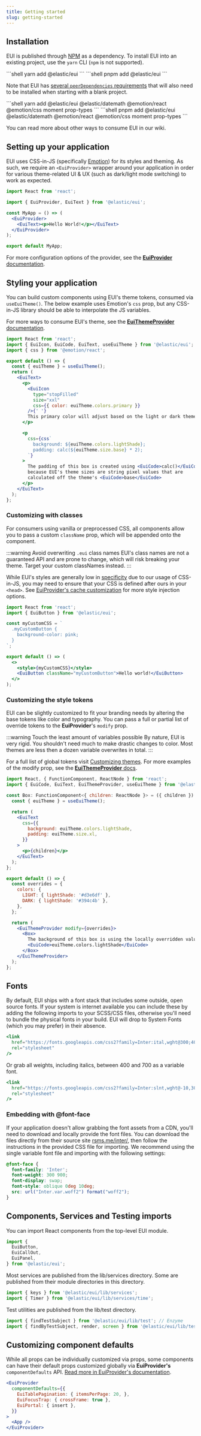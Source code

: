 ```yaml
---
title: Getting started
slug: getting-started
---
```



## Installation

EUI is published through [NPM](https://www.npmjs.com/package/@elastic/eui) as a dependency. To install EUI into
an existing project, use the `yarn` CLI (`npm` is not supported).

<Tabs>
  <TabItem value="yarn" label="Yarn" default>
    ```shell
    yarn add @elastic/eui
    ```
  </TabItem>
  <TabItem value="pnpm">
    ```shell
    pnpm add @elastic/eui
    ```
  </TabItem>
</Tabs>

Note that EUI has [several `peerDependencies` requirements](https://github.com/elastic/eui/blob/main/package.json)
that will also need to be installed when starting with a blank project.

<Tabs>
  <TabItem value="yarn" label="Yarn" default>
    ```shell
    yarn add @elastic/eui @elastic/datemath @emotion/react @emotion/css moment prop-types
    ```
  </TabItem>
  <TabItem value="pnpm">
    ```shell
    pnpm add @elastic/eui @elastic/datemath @emotion/react @emotion/css moment prop-types
    ```
  </TabItem>
</Tabs>

You can read more about other ways to consume EUI in our wiki.

## Setting up your application

EUI uses CSS-in-JS (specifically [Emotion](https://emotion.sh)) for its styles and theming. As such, we require an `<EuiProvider>` wrapper around your application in order for various theme-related UI & UX (such as dark/light mode switching) to work as expected.

```jsx
import React from 'react';

import { EuiProvider, EuiText } from '@elastic/eui';

const MyApp = () => (
  <EuiProvider>
    <EuiText><p>Hello World!</p></EuiText>
  </EuiProvider>
);

export default MyApp;
```

For more configuration options of the provider, see the
[**EuiProvider** documentation](https://eui.elastic.co/#/utilities/provider).

## Styling your application

You can build custom components using EUI's theme tokens, consumed via `useEuiTheme()`. The below example uses Emotion's `css` prop, but any CSS-in-JS library should be able to interpolate the JS variables.

For more ways to consume EUI's theme, see the [**EuiThemeProvider** documentation](https://eui.elastic.co/#/theming/theme-provider#consuming-with-the-react-hook).

```jsx
import React from 'react';
import { EuiIcon, EuiCode, EuiText, useEuiTheme } from '@elastic/eui';
import { css } from '@emotion/react';

export default () => {
  const { euiTheme } = useEuiTheme();
  return (
    <EuiText>
      <p>
        <EuiIcon
          type="stopFilled"
          size="xxl"
          css={{ color: euiTheme.colors.primary }}
        />{' '}
        This primary color will adjust based on the light or dark theme value
      </p>

      <p
        css={css`
          background: ${euiTheme.colors.lightShade};
          padding: calc(${euiTheme.size.base} * 2);
        `}
      >
        The padding of this box is created using <EuiCode>calc()</EuiCode>{' '}
        because EUI's theme sizes are string pixel values that are
        calculated off the theme's <EuiCode>base</EuiCode>
      </p>
    </EuiText>
  );
};
```

### Customizing with classes

For consumers using vanilla or preprocessed CSS, all components allow you to pass a custom `className` prop, which will be appended onto the component.

:::warning Avoid overwriting `.eui` class names
EUI's class names are not a guaranteed API and are prone to change, which will risk breaking your theme. Target your custom classNames instead.
:::

While EUI's styles are generally low in [specificity](https://developer.mozilla.org/en-US/docs/Web/CSS/Specificity) due to our usage of CSS-in-JS, you may need to ensure that your CSS is defined after ours in your `<head>`. See [EuiProvider's cache customization](https://eui.elastic.co/#/utilities/provider#cache-customization) for more style injection options.

```jsx
import React from 'react';
import { EuiButton } from '@elastic/eui';

const myCustomCSS = `
  .myCustomButton {
    background-color: pink;
  }
`;

export default () => (
  <>
    <style>{myCustomCSS}</style>
    <EuiButton className="myCustomButton">Hello world!</EuiButton>
  </>
);
```

### Customizing the style tokens

EUI can be slightly customized to fit your branding needs by altering the base tokens like color and typography. You can pass a full or partial list of override tokens to the **EuiProvider**'s `modify` prop.

:::warning Touch the least amount of variables possible
By nature, EUI is very rigid. You shouldn't need much to make drastic changes to color. Most themes are less then a dozen variable overwrites in total.
:::

For a full list of global tokens visit [Customizing themes](https://eui.elastic.co/#/theming/customizing-themes). For more examples of the modify prop, see the [**EuiThemeProvider** docs](https://eui.elastic.co/#/theming/theme-provider#simple-instance-overrides).

```jsx
import React, { FunctionComponent, ReactNode } from 'react';
import { EuiCode, EuiText, EuiThemeProvider, useEuiTheme } from '@elastic/eui';

const Box: FunctionComponent<{ children: ReactNode }> = ({ children }) => {
  const { euiTheme } = useEuiTheme();

  return (
    <EuiText
      css={{
        background: euiTheme.colors.lightShade,
        padding: euiTheme.size.xl,
      }}
    >
      <p>{children}</p>
    </EuiText>
  );
};

export default () => {
  const overrides = {
    colors: {
      LIGHT: { lightShade: '#d3e6df' },
      DARK: { lightShade: '#394c4b' },
    },
  };

  return (
    <EuiThemeProvider modify={overrides}>
      <Box>
        The background of this box is using the locally overridden value of{' '}
        <EuiCode>euiTheme.colors.lightShade</EuiCode>
      </Box>
    </EuiThemeProvider>
  );
};
```

## Fonts

By default, EUI ships with a font stack that includes some outside, open source fonts. If your system is internet
available you can include these by adding the following imports to your SCSS/CSS files, otherwise you'll need
to bundle the physical fonts in your build. EUI will drop to System Fonts (which you may prefer) in their absence.

```jsx
<link
  href="https://fonts.googleapis.com/css2?family=Inter:ital,wght@300;400;500;600;700&family=Roboto+Mono:ital,wght@0,400;0,700;1,400;1,700&display=swap"
  rel="stylesheet"
/>
```

Or grab all weights, including italics, between 400 and 700 as a variable font.

```jsx
<link
  href="https://fonts.googleapis.com/css2?family=Inter:slnt,wght@-10,300..700;0,300..700&family=Roboto+Mono:ital,wght@0,400..700;1,400..700&display=swap"
  rel="stylesheet"
/>
```


### Embedding with @font-face

If your application doesn't allow grabbing the font assets from a CDN, you'll need to download and locally provide
the font files. You can download the files directly from their source site [rsms.me/inter/](https://rsms.me/inter),
then follow the instructions in the provided CSS file for importing.
We recommend using the single variable font file and importing with the following settings:

```scss
@font-face {
  font-family: 'Inter';
  font-weight: 300 900;
  font-display: swap;
  font-style: oblique 0deg 10deg;
  src: url("Inter.var.woff2") format("woff2");
}
```

## Components, Services and Testing imports

You can import React components from the top-level EUI module.

```jsx
import {
  EuiButton,
  EuiCallOut,
  EuiPanel,
} from '@elastic/eui';
```

Most services are published from the lib/services directory.
Some are published from their module directories in this directory.

```jsx
import { keys } from '@elastic/eui/lib/services';
import { Timer } from '@elastic/eui/lib/services/time';
```

Test utilities are published from the lib/test directory.

```jsx
import { findTestSubject } from '@elastic/eui/lib/test'; // Enzyme
import { findByTestSubject, render, screen } from '@elastic/eui/lib/test/rtl'; // React Testing Library
```

## Customizing component defaults

While all props can be individually customized via props, some components can have their default props customized
globally via **EuiProvider's** `componentDefaults` API.
[Read more in EuiProvider's documentation](https://eui.elastic.co/#/utilities/provider#component-defaults).

```jsx
<EuiProvider
  componentDefaults={{
    EuiTablePagination: { itemsPerPage: 20, },
    EuiFocusTrap: { crossFrame: true },
    EuiPortal: { insert },
  }}
>
  <App />
</EuiProvider>
```
